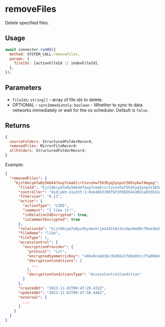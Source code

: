 # removeFiles

Delete specified files.

## Usage

```js
await connector.runOS({
  method: SYSTEM_CALL.removeFiles,
  params: {
    fileIds: [actionFileId || indexFileId],
  },
});
```

## Parameters

- `fileIds`: `string[]` - array of file ids to delete.
- OPTIONAL - `syncImmediately`: `boolean` - Whether to sync to data networks immediately or wait for the os scheduler. Default is `false`.

## Returns

```js
{
  sourceFolders: StructuredFolderRecord;
  removedFiles: MirrorFileRecord;
  allFolders: StructuredFolderRecord;
}
```

Example:

```json
{
  "removedFiles": {
    "kjzl6kcym7w8y5mb447avp7cmablcrtzvzxhwf5h3hyq3ynpvt385nykwl9egag": {
      "fileId": "kjzl6kcym7w8y5mb447avp7cmablcrtzvzxhwf5h3hyq3ynpvt385nykwl9egag",
      "controller": "did:pkh:eip155:1:0xb4D93398f6F3FB5EE4436D1aE93b32d65693a799",
      "fsVersion": "0.11",
      "action": {
        "actionType": "LIKE",
        "comment": "I like it!",
        "isRelationIdEncrypted": true,
        "isCommentEncrypted": true
      },
      "relationId": "kjzl6kcym7w8ya3kyamskljmo181t6z3vz6px0w90c76ea3m28g994t58341ijt",
      "fileName": "like",
      "fileType": 1,
      "accessControl": {
        "encryptionProvider": {
          "protocol": "Lit",
          "encryptedSymmetricKey": "e86e0c4ab3bc3bd5b21fdde03cc7fa068dcc5205d1e706447fe3da6d4b5f48a7a626314f75fe1a076f6148deb444de0287a2ae1c63b3005f03ca58885e5fc5dc1449bc5d281b023ced0e65625123fb4b7edf8c68b15a53047673a67a5d8298a8e27b1cdb6784057d9a95bd6f78d00ad63ebad83331c89957ff0f13f25ec36125000000000000002056eeb709b1216a599a91ec2ed083eca3f474ffc2970ee87fbe66fa2fbde6669ced73c2773a97e6ab1901557799e563a9",
          "decryptionConditions": [
            ...
          ],
          "decryptionConditionsType": "AccessControlCondition"
        }
      },
      "createdAt": "2023-11-02T09:47:29.432Z",
      "updatedAt": "2023-11-02T09:47:58.446Z",
      "external": {
        ...
      }
    }
  }
}
```
